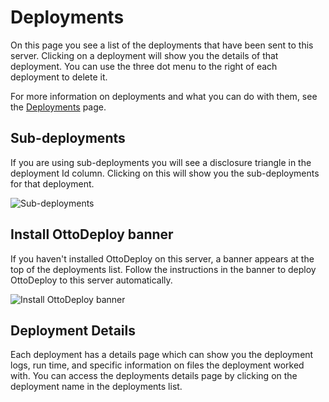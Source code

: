 # Deployments

On this page you see a list of the deployments that have been sent to this server. Clicking on a deployment will show you the details of that deployment. You can use the three dot menu to the right of each deployment to delete it.

For more information on deployments and what you can do with them, see the [Deployments](/concepts/deployments) page.

## Sub-deployments

If you are using sub-deployments you will see a disclosure triangle in the deployment Id column. Clicking on this will show you the sub-deployments for that deployment.

![Sub-deployments](/img/ottofms/console/deployments.png)

## Install OttoDeploy banner

If you haven't installed OttoDeploy on this server, a banner appears at the top of the deployments list. Follow the instructions in the banner to deploy OttoDeploy to this server automatically.

![Install OttoDeploy banner](/img/ottofms/console/ottodeploy-install-banner.png)

## Deployment Details

Each deployment has a details page which can show you the deployment logs, run time, and specific information on files the deployment worked with. You can access the deployments details page by clicking on the deployment name in the deployments list.
